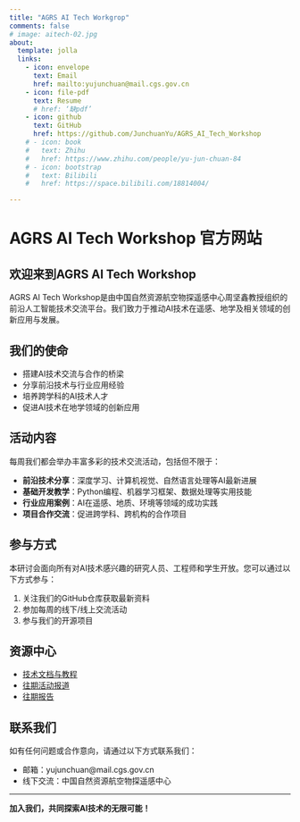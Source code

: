 ```yaml
---
title: "AGRS AI Tech Workgrop"
comments: false
# image: aitech-02.jpg
about:
  template: jolla
  links:
    - icon: envelope
      text: Email
      href: mailto:yujunchuan@mail.cgs.gov.cn
    - icon: file-pdf
      text: Resume
      # href: ‘缺pdf’
    - icon: github
      text: GitHub
      href: https://github.com/JunchuanYu/AGRS_AI_Tech_Workshop
    # - icon: book
    #   text: Zhihu
    #   href: https://www.zhihu.com/people/yu-jun-chuan-84
    # - icon: bootstrap
    #   text: Bilibili
    #   href: https://space.bilibili.com/18814004/

---
```



# AGRS AI Tech Workshop 官方网站

## 欢迎来到AGRS AI Tech Workshop

AGRS AI Tech Workshop是由中国自然资源航空物探遥感中心周坚鑫教授组织的前沿人工智能技术交流平台。我们致力于推动AI技术在遥感、地学及相关领域的创新应用与发展。

## 我们的使命

- 搭建AI技术交流与合作的桥梁
- 分享前沿技术与行业应用经验
- 培养跨学科的AI技术人才
- 促进AI技术在地学领域的创新应用

## 活动内容

每周我们都会举办丰富多彩的技术交流活动，包括但不限于：

- **前沿技术分享**：深度学习、计算机视觉、自然语言处理等AI最新进展
- **基础开发教学**：Python编程、机器学习框架、数据处理等实用技能
- **行业应用案例**：AI在遥感、地质、环境等领域的成功实践
- **项目合作交流**：促进跨学科、跨机构的合作项目

## 参与方式

本研讨会面向所有对AI技术感兴趣的研究人员、工程师和学生开放。您可以通过以下方式参与：

1. 关注我们的GitHub仓库获取最新资料
2. 参加每周的线下/线上交流活动
4. 参与我们的开源项目


## 资源中心

- [技术文档与教程](https://github.com/AGRS-AI-Tech-Workshop)
- [往期活动报道]()
- [往期报告]()

## 联系我们

如有任何问题或合作意向，请通过以下方式联系我们：

- 邮箱：yujunchuan@mail.cgs.gov.cn
- 线下交流：中国自然资源航空物探遥感中心

---

**加入我们，共同探索AI技术的无限可能！**
